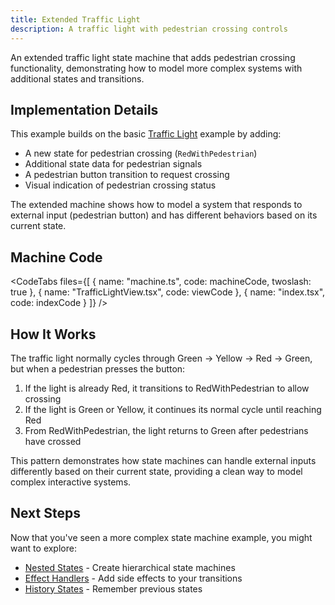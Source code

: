 ```yaml
---
title: Extended Traffic Light
description: A traffic light with pedestrian crossing controls
---
```



An extended traffic light state machine that adds pedestrian crossing functionality, demonstrating how to model more complex systems with additional states and transitions.

<div className="not-content">
  <ExtendedTrafficLightExample client:visible />
</div>

## Implementation Details

This example builds on the basic [Traffic Light](/examples/traffic-light) example by adding:

- A new state for pedestrian crossing (`RedWithPedestrian`)
- Additional state data for pedestrian signals
- A pedestrian button transition to request crossing
- Visual indication of pedestrian crossing status

The extended machine shows how to model a system that responds to external input (pedestrian button) and has different behaviors based on its current state.

## Machine Code

<CodeTabs files={[
  { name: "machine.ts", code: machineCode, twoslash: true },
  { name: "TrafficLightView.tsx", code: viewCode },
  { name: "index.tsx", code: indexCode }
  ]} />

## How It Works

The traffic light normally cycles through Green → Yellow → Red → Green, but when a pedestrian presses the button:

1. If the light is already Red, it transitions to RedWithPedestrian to allow crossing
2. If the light is Green or Yellow, it continues its normal cycle until reaching Red
3. From RedWithPedestrian, the light returns to Green after pedestrians have crossed

This pattern demonstrates how state machines can handle external inputs differently based on their current state, providing a clean way to model complex interactive systems.

## Next Steps

Now that you've seen a more complex state machine example, you might want to explore:

- [Nested States](/guides/nested-states) - Create hierarchical state machines
- [Effect Handlers](/guides/effects) - Add side effects to your transitions
- [History States](/guides/history) - Remember previous states
